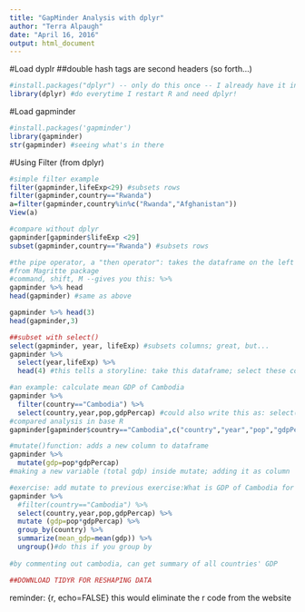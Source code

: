 ```yaml
---
title: "GapMinder Analysis with dplyr"
author: "Terra Alpaugh"
date: "April 16, 2016"
output: html_document
---
```


#Load dyplr
##double hash tags are second headers (so forth...)

```r
#install.packages("dplyr") -- only do this once -- I already have it installed
library(dplyr) #do everytime I restart R and need dplyr!

```

#Load gapminder

```r
#install.packages('gapminder')
library(gapminder)
str(gapminder) #seeing what's in there
```

#Using Filter (from dplyr)

```r
#simple filter example
filter(gapminder,lifeExp<29) #subsets rows
filter(gapminder,country=="Rwanda")
a=filter(gapminder,country%in%c("Rwanda","Afghanistan"))
View(a)

#compare without dplyr
gapminder[gapminder$lifeExp <29]
subset(gapminder,country=="Rwanda") #subsets rows

#the pipe operator, a "then operator": takes the dataframe on the left and passes it through as the first argument in function on the right
#from Magritte package
#command, shift, M --gives you this: %>% 
gapminder %>% head
head(gapminder) #same as above

gapminder %>% head(3)
head(gapminder,3)

##subset with select()
select(gapminder, year, lifeExp) #subsets columns; great, but...
gapminder %>% 
  select(year,lifeExp) %>% 
  head(4) #this tells a storyline: take this dataframe; select these columns, show the first four rows

#an example: calculate mean GDP of Cambodia
gapminder %>% 
  filter(country=="Cambodia") %>% 
  select(country,year,pop,gdpPercap) #could also write this as: select(-continent,-lifeExp)
#compared analysis in base R
gapminder[gapminder$country=="Cambodia",c("country","year","pop","gdpPercap")]

#mutate()function: adds a new column to dataframe
gapminder %>% 
  mutate(gdp=pop*gdpPercap)
#making a new variable (total gdp) inside mutate; adding it as column

#exercise: add mutate to previous exercise:What is GDP of Cambodia for each year in our dataset? then summarized?
gapminder %>% 
  #filter(country=="Cambodia") %>% 
  select(country,year,pop,gdpPercap) %>%
  mutate (gdp=pop*gdpPercap) %>%
  group_by(country) %>% 
  summarize(mean_gdp=mean(gdp)) %>% 
  ungroup()#do this if you group by
  
#by commenting out cambodia, can get summary of all countries' GDP   

##DOWNLOAD TIDYR FOR RESHAPING DATA

```


reminder: {r, echo=FALSE} this would eliminate the r code from the website 